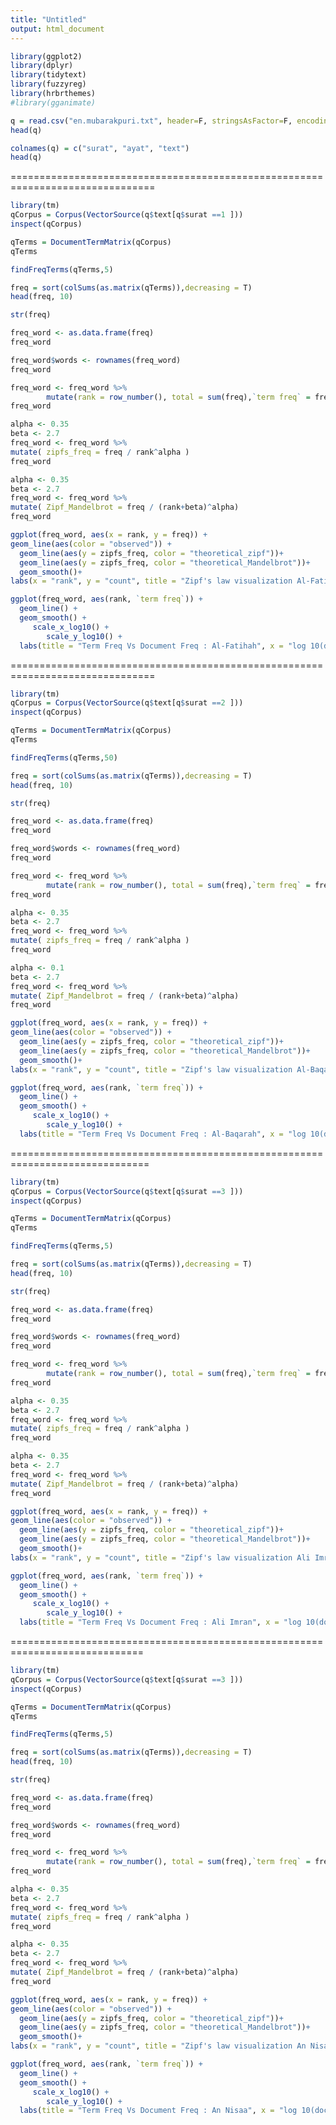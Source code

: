 ```yaml
---
title: "Untitled"
output: html_document
---
```


```r
library(ggplot2)
library(dplyr)
library(tidytext)
library(fuzzyreg)
library(hrbrthemes)
#library(gganimate)
```

```r
q = read.csv("en.mubarakpuri.txt", header=F, stringsAsFactor=F, encoding="UTF-8", sep="|")
head(q)
```

```r
colnames(q) = c("surat", "ayat", "text")
head(q)
```

===============================================================================

```r
library(tm)
qCorpus = Corpus(VectorSource(q$text[q$surat ==1 ]))
inspect(qCorpus)
```

```r
qTerms = DocumentTermMatrix(qCorpus)
qTerms
```

```r
findFreqTerms(qTerms,5)
```

```r
freq = sort(colSums(as.matrix(qTerms)),decreasing = T)
head(freq, 10)
```

```r
str(freq)
```

```r
freq_word <- as.data.frame(freq)
freq_word
```

```r
freq_word$words <- rownames(freq_word)
freq_word
```

```r
freq_word <- freq_word %>%
        mutate(rank = row_number(), total = sum(freq),`term freq` = freq / total)
freq_word
```

```r
alpha <- 0.35
beta <- 2.7
freq_word <- freq_word %>%
mutate( zipfs_freq = freq / rank^alpha )
freq_word
```

```r
alpha <- 0.35
beta <- 2.7
freq_word <- freq_word %>%
mutate( Zipf_Mandelbrot = freq / (rank+beta)^alpha)
freq_word
```

```r
ggplot(freq_word, aes(x = rank, y = freq)) + 
geom_line(aes(color = "observed")) +
  geom_line(aes(y = zipfs_freq, color = "theoretical_zipf"))+ 
  geom_line(aes(y = zipfs_freq, color = "theoretical_Mandelbrot"))+ 
  geom_smooth()+
labs(x = "rank", y = "count", title = "Zipf's law visualization Al-Fatihah")
```

```r
ggplot(freq_word, aes(rank, `term freq`)) +
  geom_line() +
  geom_smooth() +
     scale_x_log10() +
        scale_y_log10() +
  labs(title = "Term Freq Vs Document Freq : Al-Fatihah", x = "log 10(doc freq)", y = "log 10(term freq)") 
```

===============================================================================

```r
library(tm)
qCorpus = Corpus(VectorSource(q$text[q$surat ==2 ]))
inspect(qCorpus)
```

```r
qTerms = DocumentTermMatrix(qCorpus)
qTerms
```

```r
findFreqTerms(qTerms,50)
```

```r
freq = sort(colSums(as.matrix(qTerms)),decreasing = T)
head(freq, 10)
```

```r
str(freq)
```

```r
freq_word <- as.data.frame(freq)
freq_word
```

```r
freq_word$words <- rownames(freq_word)
freq_word
```

```r
freq_word <- freq_word %>%
        mutate(rank = row_number(), total = sum(freq),`term freq` = freq / total)
freq_word
```

```r
alpha <- 0.35
beta <- 2.7
freq_word <- freq_word %>%
mutate( zipfs_freq = freq / rank^alpha )
freq_word
```

```r
alpha <- 0.1
beta <- 2.7
freq_word <- freq_word %>%
mutate( Zipf_Mandelbrot = freq / (rank+beta)^alpha)
freq_word
```

```r
ggplot(freq_word, aes(x = rank, y = freq)) + 
geom_line(aes(color = "observed")) +
  geom_line(aes(y = zipfs_freq, color = "theoretical_zipf"))+ 
  geom_line(aes(y = zipfs_freq, color = "theoretical_Mandelbrot"))+ 
  geom_smooth()+
labs(x = "rank", y = "count", title = "Zipf's law visualization Al-Baqarah")
```

```r
ggplot(freq_word, aes(rank, `term freq`)) +
  geom_line() +
  geom_smooth() +
     scale_x_log10() +
        scale_y_log10() +
  labs(title = "Term Freq Vs Document Freq : Al-Baqarah", x = "log 10(doc freq)", y = "log 10(term freq)") 
```

==============================================================================


```r
library(tm)
qCorpus = Corpus(VectorSource(q$text[q$surat ==3 ]))
inspect(qCorpus)
```

```r
qTerms = DocumentTermMatrix(qCorpus)
qTerms
```

```r
findFreqTerms(qTerms,5)
```

```r
freq = sort(colSums(as.matrix(qTerms)),decreasing = T)
head(freq, 10)
```

```r
str(freq)
```

```r
freq_word <- as.data.frame(freq)
freq_word
```

```r
freq_word$words <- rownames(freq_word)
freq_word
```

```r
freq_word <- freq_word %>%
        mutate(rank = row_number(), total = sum(freq),`term freq` = freq / total)
freq_word
```

```r
alpha <- 0.35
beta <- 2.7
freq_word <- freq_word %>%
mutate( zipfs_freq = freq / rank^alpha )
freq_word
```

```r
alpha <- 0.35
beta <- 2.7
freq_word <- freq_word %>%
mutate( Zipf_Mandelbrot = freq / (rank+beta)^alpha)
freq_word
```

```r
ggplot(freq_word, aes(x = rank, y = freq)) + 
geom_line(aes(color = "observed")) +
  geom_line(aes(y = zipfs_freq, color = "theoretical_zipf"))+ 
  geom_line(aes(y = zipfs_freq, color = "theoretical_Mandelbrot"))+ 
  geom_smooth()+
labs(x = "rank", y = "count", title = "Zipf's law visualization Ali Imran")
```

```r
ggplot(freq_word, aes(rank, `term freq`)) +
  geom_line() +
  geom_smooth() +
     scale_x_log10() +
        scale_y_log10() +
  labs(title = "Term Freq Vs Document Freq : Ali Imran", x = "log 10(doc freq)", y = "log 10(term freq)") 
```

=============================================================================


```r
library(tm)
qCorpus = Corpus(VectorSource(q$text[q$surat ==3 ]))
inspect(qCorpus)
```

```r
qTerms = DocumentTermMatrix(qCorpus)
qTerms
```

```r
findFreqTerms(qTerms,5)
```

```r
freq = sort(colSums(as.matrix(qTerms)),decreasing = T)
head(freq, 10)
```

```r
str(freq)
```

```r
freq_word <- as.data.frame(freq)
freq_word
```

```r
freq_word$words <- rownames(freq_word)
freq_word
```

```r
freq_word <- freq_word %>%
        mutate(rank = row_number(), total = sum(freq),`term freq` = freq / total)
freq_word
```

```r
alpha <- 0.35
beta <- 2.7
freq_word <- freq_word %>%
mutate( zipfs_freq = freq / rank^alpha )
freq_word
```

```r
alpha <- 0.35
beta <- 2.7
freq_word <- freq_word %>%
mutate( Zipf_Mandelbrot = freq / (rank+beta)^alpha)
freq_word
```

```r
ggplot(freq_word, aes(x = rank, y = freq)) + 
geom_line(aes(color = "observed")) +
  geom_line(aes(y = zipfs_freq, color = "theoretical_zipf"))+ 
  geom_line(aes(y = zipfs_freq, color = "theoretical_Mandelbrot"))+ 
  geom_smooth()+
labs(x = "rank", y = "count", title = "Zipf's law visualization An Nisaa")
```

```r
ggplot(freq_word, aes(rank, `term freq`)) +
  geom_line() +
  geom_smooth() +
     scale_x_log10() +
        scale_y_log10() +
  labs(title = "Term Freq Vs Document Freq : An Nisaa", x = "log 10(doc freq)", y = "log 10(term freq)") 
```


